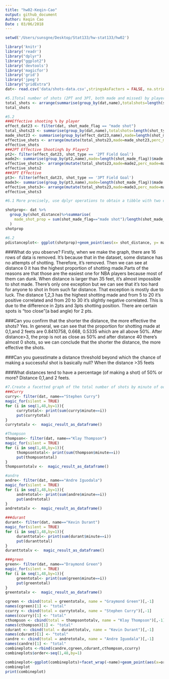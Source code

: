 ```yaml
---
title: "hw02-Keqin-Cao"
output: github_document
Author: Keqin Cao
Date : 03/06/2018
---
```

```r
setwd('/Users/sunsgne/Desktop/Stat133/hw-stat133/hw02')

library('knitr')
library('readr')
library("dplyr")
library("ggplot2")
library('devtools')
library('magicfor')
library('grid')
library('jpeg')
library("gridExtra")
dat<- read.csv('data/shots-data.csv',stringsAsFactors = FALSE, na.strings = "?")
```


```r
#5.1Total number of shots (2PT and 3PT, both made and missed) by player, arranged in descending order. This tibble should have the format depicted in the diagram below.
total_shots <- arrange(summarise(group_by(dat,name),totalshots=length(shot_type)),desc(totalshots))
total_shots
```

```r
#5.2
###Effective shooting % by player
effect_dat23 <- filter(dat, shot_made_flag == "made shot")
total_shots23 <- summarise(group_by(dat,name),totalshots=length(shot_type))
made_shot23 <- summarise(group_by(effect_dat23,name),made=length(shot_made_flag))$made
effective_shots <- arrange(mutate(total_shots23,made=made_shot23,perc_made = made/totalshots),desc(perc_made))
effective_shots
###2PT Effective Shooting% by Player2
pt2<- filter(effect_dat23, shot_type == '2PT Field Goal')
made2<- summarise(group_by(pt2,name),made=length(shot_made_flag))$made
effective_shots2<- arrange(mutate(total_shots23,made=made2,perc_made=made/totalshots),desc(perc_made))
effective_shots2
###3PT Effective 
pt3<- filter(effect_dat23, shot_type == '3PT Field Goal')
made3<- summarise(group_by(pt3,name),made=length(shot_made_flag))$made
effective_shots3<- arrange(mutate(total_shots23,made=made3,perc_made=made3/totalshots),desc(perc_made))
effective_shots3

```




```r
#6.1 More precisely, use dplyr operations to obtain a tibble with two columns: shot_distance and made_shot_prop. The first row of the tibble should contain the value of distance = 0 ft, and the associated proportion of made shots (of all the five analyzed players). The second row should contain the value of distance = 1 ft, and the corresponding proportion of made shots; and so on

shotprop<- dat %>%       
  group_by(shot_distance)%>%summarise(
    made_shot_prop = sum(shot_made_flag=="made shot")/length(shot_made_flag)
  )
shotprop
```

```r
#6.2
pdistanceplot<- ggplot(shotprop)+geom_point(aes(x= shot_distance, y= made_shot_prop, color = shot_distance))+ ggtitle('Distance Prop')+xlab("shot distance distance")+ylab("made shot propoertion")
```
###What do you observe?
Firstly, when we make the graph, there are 16 rows of data is removed. It's because that in the dataset, some distance has no attempts of shotting. Therefore, it's removed. Then we can see at distance 0 it has the highest proportion of shotting made.Parts of the reasons are that those are the easiest one for NBA players because most of them can dunk. When distance is larger than 35 feet, it's almost impossible to shot made. There's only one exception but we can see that it's too hard for anyone to shot in from such far distance. That exception is mostly due to luck. The distance 1,2,3 has the highest shotting made and from 5 to 20 it's positive correlated and from 20 to 30 it's slightly negative correlated. This is due to the difference in 2pts and 3pts shotting position. There are certain spots is "too close"(a bad angle) for 2 pts. 

###Can you confirm that the shorter the distance, the more effective the shots?
Yes. In general, we can see that the proportion for shotting made at 0,1,and 2 feets are 0.8410758, 0.668, 0.5335 which are all above 50%. After distance>3, the prop is not as close as 50% and after distance 40 there's almost 0 shots, so we can conclude that the shorter the distance, the more effective the shots. 

###Can you guesstimate a distance threshold beyond which the chance of making a successful shot is basically null?
When the distance >35 feets

###What distances tend to have a percentage (of making a shot) of 50% or more?
Distance 0,1,and 2 feets. 

```r
#7.Create a facetted graph of the total number of shots by minute of occurrence, depicting a facet per player, similar to the plot below. 
###Curry
curry<- filter(dat, name=="Stephen Curry")
magic_for(silent = TRUE)
for (i in seq(1,48,by=1)){
     currytotal<- print(sum(curry$minute==i))
     put(currytotal)
}
currytotalv <-  magic_result_as_dataframe()

#Thompson
thompson<- filter(dat, name=="Klay Thompson")
magic_for(silent = TRUE)
for (i in seq(1,48,by=1)){
     thompsontotal<- print(sum(thompson$minute==i))
     put(thompsontotal)
}
thompsontotalv <-  magic_result_as_dataframe()

#andre
andre<- filter(dat, name=="Andre Iguodala")
magic_for(silent = TRUE)
for (i in seq(1,48,by=1)){
     andretotal<- print(sum(andre$minute==i))
     put(andretotal)
}
andretotalv <-  magic_result_as_dataframe()

###durant
durant<- filter(dat, name=="Kevin Durant")
magic_for(silent = TRUE)
for (i in seq(1,48,by=1)){
     duranttotal<- print(sum(durant$minute==i))
     put(duranttotal)
}
duranttotalv <-  magic_result_as_dataframe()

###green
green<- filter(dat, name=="Draymond Green")
magic_for(silent = TRUE)
for (i in seq(1,48,by=1)){
     greentotal<- print(sum(green$minute==i))
     put(greentotal)
}
greentotalv <-  magic_result_as_dataframe()

cgreen <- cbind(total = greentotalv, name = "Graymond Green")[,-1]
names(cgreen)[1] <- "total"
ccurry <- cbind(total = currytotalv, name = "Stephen Curry")[,-1]
names(ccurry)[1] <- "total"
cthompson <- cbind(total = thompsontotalv, name = "Klay Thompson")[,-1]
names(cthompson)[1] <- "total"
cdurant <- cbind(total = duranttotalv, name = "Kevin Durant")[,-1]
names(cdurant)[1] <- "total"
candre <- cbind(total = andretotalv, name = "Andre Iguodala")[,-1]
names(candre)[1] <- "total"
combineplots <-rbind(candre,cgreen,cdurant,cthompson,ccurry)
combineplots$order<-seq(1,48,by=1)

combineplot<-ggplot(combineplots)+facet_wrap(~name)+geom_point(aes(x=order,y=combineplots$total))+geom_path(color='lightblue2',mapping=aes(x=order,y=combineplots$total),size=0.5)+scale_x_continuous(limits = c(0,48), breaks = seq(0,48, by=12))+geom_rect(fill="grey95", mapping = aes(xmin=0, xmax=12, ymin=0, ymax=60), alpha=1)+geom_rect(fill="grey95", mapping = aes(xmin=24, xmax=36, ymin=0, ymax=60),alpha=1)+geom_path(color='lightblue2',mapping=aes(x=order,y=combineplots$total),size=0.5)+theme_minimal()+xlab("minute") + ylab("total number of shots")+ggtitle('Total number of shots(by minute of occurrence)')+geom_point(aes(x=order,y=combineplots$total),color="dodgerblue")
combineplot
print(combineplot)
```  

                                                               
                                                              


